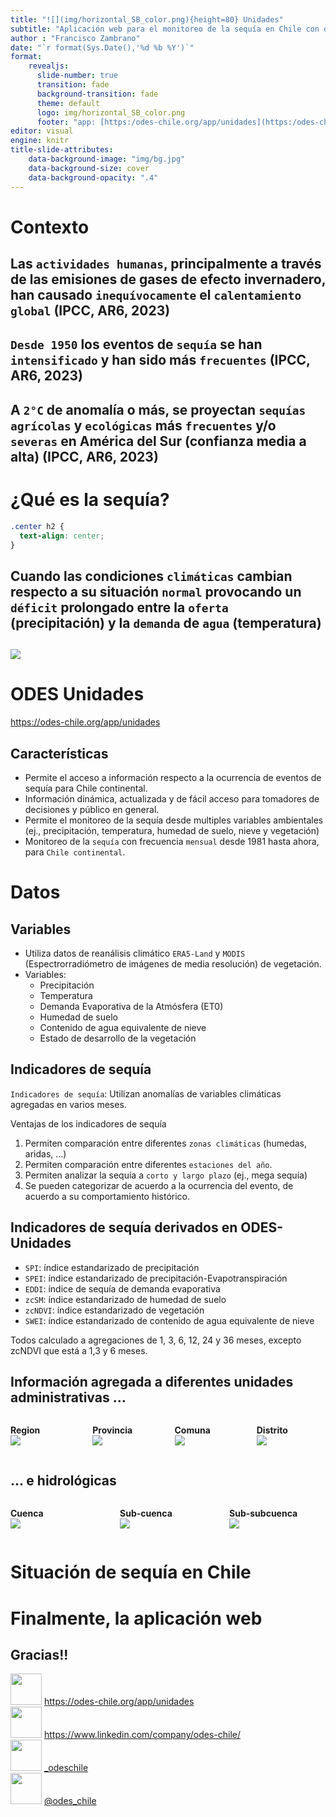 ```yaml
---
title: "![](img/horizontal_SB_color.png){height=80} Unidades"
subtitle: "Aplicación web para el monitoreo de la sequía en Chile con datos ERA5-Land<br> ![](img/logo_umayor.png){width=300} ![](img/logo_hemera.png){width=400} "
author : "Francisco Zambrano"
date: "`r format(Sys.Date(),'%d %b %Y')`"
format: 
    revealjs:
      slide-number: true
      transition: fade
      background-transition: fade
      theme: default
      logo: img/horizontal_SB_color.png
      footer: "app: [https:/odes-chile.org/app/unidades](https:/odes-chile.org/app/unidades) <br> slides: [https://fseq210022.github.io/slides_latinR2023/](https://fseq210022.github.io/slides_latinR2023/)"
editor: visual
engine: knitr
title-slide-attributes:
    data-background-image: "img/bg.jpg"
    data-background-size: cover
    data-background-opacity: ".4"
---
```


# Contexto {background-color="darkgreen"}

## Las `actividades humanas`, principalmente a través de las emisiones de gases de efecto invernadero, han causado `inequívocamente` el `calentamiento global` (IPCC, AR6, 2023) {.center background-color="orange"}

## `Desde 1950` los eventos de `sequía` se han `intensificado` y han sido más `frecuentes` (IPCC, AR6, 2023) {.center background-color="ocean"}

## A `2°C` de anomalía o más, se proyectan `sequías` `agrícolas` y `ecológicas` más `frecuentes` y/o `severas` en América del Sur (confianza media a alta) (IPCC, AR6, 2023) {.center background-color="lightblue"}

# ¿Qué es la sequía? {background-color="orange"}

```css
.center h2 {
  text-align: center;
}
```

## Cuando las condiciones `climáticas` cambian respecto a su situación `normal` provocando un `déficit` prolongado entre la `oferta` (precipitación) y la `demanda` de `agua` (temperatura) {.center}

## 

![](img/wmo_drought_español.png){fig-align="center"}


# ODES Unidades {background-color="grey"}

<https://odes-chile.org/app/unidades>

## Características {.smaller}

- Permite el acceso a información respecto a la ocurrencia de eventos de sequía para Chile continental.
- Información dinámica, actualizada y de fácil acceso para tomadores de decisiones y público en general.
- Permite el monitoreo de la sequía desde multiples variables ambientales (ej., precipitación, temperatura, humedad de suelo, nieve y vegetación)
- Monitoreo de la `sequía` con frecuencia `mensual` desde 1981 hasta ahora, para `Chile continental`.

# Datos {background-color='brown'}
## {background-image='img/backg_era5land.png' background-size='contain'}

## {background-image='img/bckg_modis.png' background-size='contain'}

## Variables {.smaller}

-   Utiliza datos de reanálisis climático `ERA5-Land` y `MODIS` (Espectrorradiómetro de imágenes de media resolución) de vegetación.
-   Variables:
    -   Precipitación
    -   Temperatura
    -   Demanda Evaporativa de la Atmósfera (ET0)
    -   Humedad de suelo
    -   Contenido de agua equivalente de nieve
    -   Estado de desarrollo de la vegetación

## Indicadores de sequía {.smaller}

`Indicadores de sequía`: Utilizan anomalías de variables climáticas agregadas en varios meses.

Ventajas de los indicadores de sequía

1.  Permiten comparación entre diferentes `zonas climáticas` (humedas, aridas, ...)
2.  Permiten comparación entre diferentes `estaciones del año`.
3.  Permiten analizar la sequía a `corto y largo plazo` (ej., mega sequía)
4.  Se pueden categorizar de acuerdo a la ocurrencia del evento, de acuerdo a su comportamiento histórico.

<!-- ## Categorias de sequía -->

<!-- Calculada para cada unidad de acuerdo a su distribución temporal 1981-ahora. -->

<!-- ::: columns -->
<!-- ::: {.column width="50%"} -->
<!-- ![](img/histograma_percentiles.jpg) -->
<!-- ::: -->

<!-- ::: {.column width="50%"} -->
<!-- ```{r} -->
<!-- library(gt) -->
<!-- library(tibble) -->
<!-- palette <- c('#730000','#E60000','#FFAA00','#FFD37F','#FFFF00','#FFFFFF','#8CCDEF','#00BFFF','#1D90FF','#4169E1','#0000FF') -->
<!-- labels <-  c("Sequía excepcional", "Sequía extrema", "Sequía severa", "Sequía moderada", "Anormalmente seco",'Normal',"Anormalmente humedo",'Moderadamente humedo','Severamente humedo','Extramademente humedo', 'Excepcionalmente humedo') -->

<!-- data.frame(`Percentiles` = c('0-2','2-5','5-10','10-20','20-30','30-70','70-80','80-90','90-95','95-98','98-100'), -->
<!--                                retorno = c(">50","20-50","10-20","5-10","1,5-5","-","1,5-5","5-10","10-20","20-50",">50"), -->
<!--            niveles = labels) |> as_tibble() |> gt() |>  cols_align( -->
<!--     align = "center", -->
<!--     columns = everything() -->
<!--   ) |> cols_label(retorno = 'Retorno (años)') |> data_color(palette = palette,columns = 'niveles', method = 'factor',levels = labels) -->
<!-- ``` -->
<!-- ::: -->
<!-- ::: -->

## Indicadores de sequía derivados en ODES-Unidades {.smaller}

-   `SPI`: índice estandarizado de precipitación
-   `SPEI`: índice estandarizado de precipitación-Evapotranspiración
-   `EDDI`: índice de sequía de demanda evaporativa
-   `zcSM`: índice estandarizado de humedad de suelo
-   `zcNDVI`: índice estandarizado de vegetación
-   `SWEI`: índice estandarizado de contenido de agua equivalente de nieve

Todos calculado a agregaciones de 1, 3, 6, 12, 24 y 36 meses, excepto zcNDVI que está a 1,3 y 6 meses.

## Información agregada a diferentes unidades administrativas ...

::: columns
::: {.column width="25%"}
**Region**\
![](img/spei24_region.png)
:::

::: {.column width="25%"}
**Provincia**\
![](img/spei24_provincia.png)
:::

::: {.column width="25%"}
**Comuna**\
![](img/spei24_comuna.png)
:::

::: {.column width="25%"}
**Distrito**\
![](img/spei24_distrito.png)
:::
:::

## ... e hidrológicas

::: columns
::: {.column width="33%"}
**Cuenca**\
![](img/spei24_cuenca.png)
:::

::: {.column width="33%"}
**Sub-cuenca**\
![](img/spei24_provincia.png)
:::

::: {.column width="33%"}
**Sub-subcuenca**\
![](img/spei24_comuna.png)
:::
:::

# Situación de sequía en Chile

##  {background-image="img/fig_spei24_macrozonas.png" background-size="contain"}

## {background-image='img/trend_raster_SPEI_1981-2023.png' background-size='contain'}

## {background-image='img/trend_raster_EDDI_1981-2023.png' background-size='contain'}

## {background-image='img/trend_raster_zcSM_1981-2023.png' background-size='contain'}

# Finalmente, la aplicación web

## {background-image='img/odes_unidades_view1.png' background-size='contain'}


##  {background-image="img/ODES_Logo_animación.gif" background-size="contain"}

## Gracias!! {.center}

![](https://cdn-icons-png.flaticon.com/512/8743/8743996.png){width="50"} <https://odes-chile.org/app/unidades>\
![](https://cdn2.iconfinder.com/data/icons/social-media-2285/512/1_Linkedin_unofficial_colored_svg-512.png){width="50"} <https://www.linkedin.com/company/odes-chile/>\
![](https://cdn2.iconfinder.com/data/icons/social-media-2285/512/1_Instagram_colored_svg_1-512.png){width="50"} [\_odeschile](https://instagram.com/_odeschile)\
![](https://cdn2.iconfinder.com/data/icons/social-media-2285/512/1_Twitter_colored_svg-512.png){width="50"} [\@odes_chile](https://twitter.com/odes_chile)
